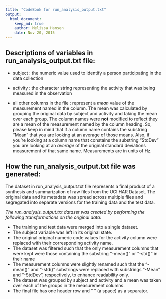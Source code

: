 ```yaml
---
title: "CodeBook for run_analysis_output.txt"
output: 
  html_document:
    keep_md: true
    author: Melissa Hansen
    date: Nov 20, 2015
---
```


## Descriptions of variables in run_analysis_output.txt file:

- subject  : the numeric value used to identify a person participating in the data collection

- activity : the character string representing the activity that was being measured in the observation

- all other columns in the file : represent a *mean* value of the measurement named in the column.
  The mean was calculated by grouping the original data by subject and activity and taking the mean 
  over each group. The column names were **not** modified to reflect they are a mean of the measurement
  named by the column heading. So, please keep in mind that if a column name contains the substring
  "Mean" that you are looking at an average of those means. Also, if you're looking at a column name 
  that constains the substring "StdDev" you are looking at an *average* of the original standard 
  deviations measurement of that same name. Measurements are in units of Hz.

## How the run_analysis_output.txt file was generated:

The dataset in run_analysis_output.txt file represents a final product of a synthesis and summarization of raw
files from the UCI HAR Dataset. The original data and its metadata was spread across multiple files and segregated into separate versions for the training data and the test data. 

*The run_analysis_output.txt dataset was created by performing the following transformations on the original data:*

- The training and test data were merged into a single dataset. 
- The subject variable was left in its original state. 
- The original original numeric code values for the activity column were replaced with their corresponding activity name.
- The dataset was filtered such that the only measurement columns that were kept were those containing the substring "-mean()" or "-std()" in their name
- The measurement columns were slightly renamed such that the "-mean()" and "-std()" substrings were replaced with substrings "-Mean" and "-StdDev", respectively, to enhance readability only.
- The dataset was grouped by subject and activity  and a mean was taken over each of the groups in the  measurement columns.
- The final file has one header row and " " (a space) as a separator.


